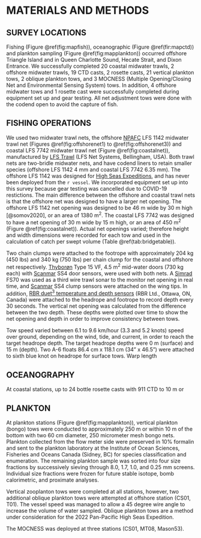 # MATERIALS AND METHODS

## SURVEY LOCATIONS

Fishing (Figure \@ref(fig:mapfish)), oceanographic (Figure \@ref(fir:mapctd)) and plankton sampling (Figure \@ref(fig:mapplankton)) occurred offshore Triangle Island and in Queen Charlotte Sound, Hecate Strait, and Dixon Entrance. We successfully completed 20 coastal midwater trawls, 2 offshore midwater trawls, 19 CTD casts, 2 rosette casts, 21 vertical plankton tows, 2 oblique plankton tows, and 3 MOCNESS (Multiple Opening/Closing Net and Environmental Sensing System) tows. In addition, 4 offshore midwater tows and 1 rosette cast were successfully completed during equipment set up and gear testing. All net adjustment tows were done with the codend open to avoid the capture of fish.

## FISHING OPERATIONS

We used two midwater trawl nets, the offshore [NPAFC](https://npafc.org/) LFS 1142 midwater trawl net (Figures \@ref(fig:offshorenet1) to \@ref(fig:offshorenet3)) and coastal LFS 7742 midwater trawl net (Figure \@ref(fig:coastalnet)), manufactured by [LFS Trawl](https://www.lfsinc.com/commericalfishinggear/trawl.htm) (LFS Net Systems, Bellingham, USA). Both trawl nets are two-bridle midwater nets, and have codend liners to retain smaller species (offshore LFS 1142 4 mm and coastal LFS 7742 6.35 mm). The offshore LFS 1142 was designed for [High Seas Expeditions](https://yearofthesalmon.org/high-seas-expeditions/), and has never been deployed from the `r vessel`. We incorporated equipment set up into this survey because gear testing was cancelled due to COVID-19 restictions. The main difference between the offshore and coastal trawl nets is that the offshore net was designed to have a larger net opening. The offshore LFS 1142 net opening was designed to be 46 m wide by 30 m high [@somov2020], or an area of 1380 m^2^. The coastal LFS 7742 was designed to have a net opening of 30 m wide by 15 m high, or an area of 450 m^2^ (Figure \@ref(fig:coastalnet)). Actual net openings varied; therefore height and width dimensions were recorded for each tow and used in the calculation of catch per swept volume (Table \@ref(tab:bridgetable)). 

Two chain clumps were attached to the footrope with approximately 204 kg (450 lbs) and 340 kg (750 lbs) per chain clump for the coastal and offshore net respectively. [Thyborøn](https://thyboron-trawldoor.dk/) Type 15 VF, 4.5 m^2^ mid-water doors (730 kg each) with [Scanmar](https://www.scanmar.no/) SS4 door sensors, were used with both nets. A [Simrad](https://www.kongsberg.com/maritime/) FS70 was used as a third wire trawl sonar to the monitor net opening in real time, and [Scanmar](https://www.scanmar.no/) SS4 clump sensors were attached on the wing tips. In addition, [RBR duet^3^ temperature and depth sensors](https://rbr-global.com/products/compact-loggers/rbrduet-td) (RBR Ltd., Ottawa, ON, Canada) were attached to the headrope and footrope to record depth every 30 seconds. The vertical net opening was calculated from the difference between the two depth. These depths were plotted over time to show the net opening and depth in order to improve consistency between tows.

Tow speed varied between 6.1 to 9.6 km/hour (3.3 and 5.2 knots) speed over ground, depending on the wind, tide, and current, in order to reach the target headrope depth. The target headrope depths were 0 m (surface) and 15 m (depth). Two A-6 floats 86.4 cm x 118.1 cm (34" x 46.5") were attached to sixth blue knot on headrope for surface tows. Warp length


## OCEANOGRAPHY

At coastal stations, up to 24 bottle rosette casts with 911 CTD to 10 m or 


## PLANKTON

At plankton stations (Figure \@ref(fig:mapplankton)), vertical plankton (bongo) tows were conducted to approximately 250 m or within 10 m of the bottom with two 60 cm diameter, 250 micrometer mesh bongo nets. Plankton collected from the flow meter side were preserved in 10% formalin and sent to the plankton laboratory at the Institute of Ocean Sciences, Fisheries and Oceans Canada (Sidney, BC) for species classification and enumeration.  The remaining plankton sample was sorted into four size fractions by successively sieving through 8.0, 1.7, 1.0, and 0.25 mm screens. Individual size fractions were frozen for future stable isotope, bomb calorimetric, and proximate analyses. 

Vertical zooplanton tows were completed at all stations, however, two additional oblique plankton tows were attempted at offshore station (CS01, T01). The vessel speed was managed to allow a 45 degree wire angle to increase the volume of water sampled. Oblique plankton tows are a method under consideration for the 2022 Pan-Pacific High Seas Expedition.

The MOCNESS was deployed at three stations (CS01, MT08, Mason53). 







